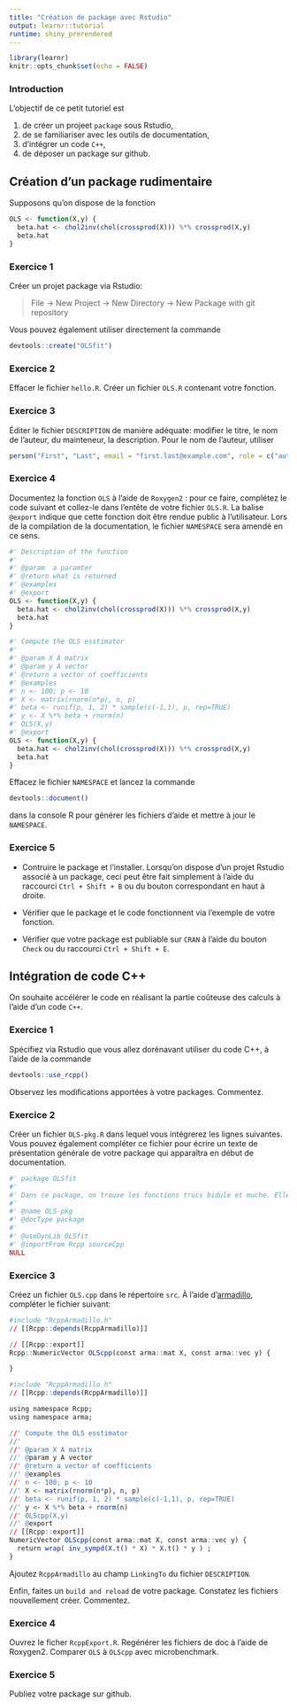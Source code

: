 ```yaml
---
title: "Création de package avec Rstudio"
output: learnr::tutorial
runtime: shiny_prerendered
---
```


```r
library(learnr)
knitr::opts_chunk$set(echo = FALSE)
```

### Introduction

L'objectif de ce petit tutoriel est 

1. de créer un projeet `package` sous Rstudio,
2. de se familiariser avec les outils de documentation, 
3. d'intégrer un code `C++`,
4. de déposer un package sur github.

## Création d'un package rudimentaire

Supposons qu'on dispose de la fonction 

```r
OLS <- function(X,y) {
  beta.hat <- chol2inv(chol(crossprod(X))) %*% crossprod(X,y)
  beta.hat
}
```

### Exercice 1

Créer un projet package via Rstudio: 

  > File -> New Project -> New Directory -> New Package with git repository

Vous pouvez également utiliser directement la commande

```r
devtools::create("OLSfit")
```

### Exercice 2

Effacer le fichier `hello.R`. Créer un fichier `OLS.R` contenant votre fonction.

### Exercice 3

Éditer le fichier `DESCRIPTION` de manière adéquate: modifier le titre, le nom de l'auteur, du mainteneur, la description.  Pour le nom de l'auteur, utiliser

```r
person("First", "Last", email = "first.last@example.com", role = c("aut", "cre"))
```

### Exercice 4

Documentez la fonction `OLS` à l'aide de `Roxygen2` : pour ce faire, complétez le code suivant et collez-le dans l'entête de votre fichier `OLS.R`. La balise `@export` indique que cette fonction doit être rendue public à l'utilisateur. Lors de la compilation de la documentation, le fichier `NAMESPACE` sera amendé en ce sens.

```r
#' Description of the function
#' 
#' @param  a paramter
#' @return what is returned
#' @examples
#' @export 
OLS <- function(X,y) {
  beta.hat <- chol2inv(chol(crossprod(X))) %*% crossprod(X,y)
  beta.hat
}
```

```r
#' Compute the OLS esstimator
#' 
#' @param X A matrix
#' @param y A vector
#' @return a vector of coefficients
#' @examples
#' n <- 100; p <- 10
#' X <- matrix(rnorm(n*p), n, p)
#' beta <- runif(p, 1, 2) * sample(c(-1,1), p, rep=TRUE)
#' y <- X %*% beta + rnorm(n) 
#' OLS(X,y)
#' @export
OLS <- function(X,y) {
  beta.hat <- chol2inv(chol(crossprod(X))) %*% crossprod(X,y)
  beta.hat
}
```

Effacez le fichier `NAMESPACE` et lancez la commande 

```r
devtools::document()
```
dans la console R
pour générer les fichiers d'aide et mettre à jour le `NAMESPACE`.

### Exercice 5

  * Contruire le package et l'installer. Lorsqu'on dispose d'un projet Rstudio associé à un package, ceci peut être fait simplement à l'aide du raccourci `Ctrl + Shift + B` ou du bouton correspondant en haut à droite.

  * Vérifier que le package et le code fonctionnent via l'exemple de votre fonction.

  * Vérifier que votre package est publiable sur `CRAN` à l'aide du bouton `Check` ou du raccourci `Ctrl + Shift + E`.
  
## Intégration de code C++

On souhaite accélérer le code en réalisant la partie coûteuse des calculs à l'aide d'un code `C++`.

### Exercice 1

Spécifiez via Rstudio que vous allez dorénavant utiliser du code C++, à l'aide de la commande 

```r
devtools::use_rcpp()
```

Observez les modifications apportées à votre packages. Commentez.



### Exercice 2 

Créer un fichier `OLS-pkg.R` dans lequel vous intégrerez les lignes suivantes. Vous pouvez également compléter ce fichier pour écrire un texte de présentation générale de votre package qui apparaîtra en début de documentation.

```r
#' package OLSfit
#' 
#' Dans ce package, on trouve les fonctions trucs bidule et muche. Elles font ceci et cela. Les classes d'objets Robert et MItchoum font etc.
#' 
#' @name OLS-pkg
#' @docType package
#'
#' @useDynLib OLSfit
#' @importFrom Rcpp sourceCpp
NULL
```

### Exercice 3

Créez un fichier `OLS.cpp` dans le répertoire `src`. À l'aide d'[armadillo](http://arma.sourceforge.net), compléter le fichier suivant: 


```r
#include "RcppArmadillo.h"
// [[Rcpp::depends(RcppArmadillo)]]

// [[Rcpp::export]]
Rcpp::NumericVector OLScpp(const arma::mat X, const arma::vec y) {

}
```

```r
#include "RcppArmadillo.h"
// [[Rcpp::depends(RcppArmadillo)]]

using namespace Rcpp;
using namespace arma;

//' Compute the OLS esstimator
//'
//' @param X A matrix
//' @param y A vector
//' @return a vector of coefficients
//' @examples
//' n <- 100; p <- 10
//' X <- matrix(rnorm(n*p), n, p)
//' beta <- runif(p, 1, 2) * sample(c(-1,1), p, rep=TRUE)
//' y <- X %*% beta + rnorm(n)
//' OLScpp(X,y)
//' @export
// [[Rcpp::export]]
NumericVector OLScpp(const arma::mat X, const arma::vec y) {
  return wrap( inv_sympd(X.t() * X) * X.t() * y ) ;
}
```

Ajoutez `RcppArmadillo` au champ `LinkingTo` du fichier `DESCRIPTION`.

Enfin, faites un `build and reload` de votre package. Constatez les fichiers nouvellement créer. Commentez.

### Exercice 4

Ouvrez le ficher `RcppExport.R`. Regénérer les fichiers de doc à l'aide de Roxygen2. Comparer `OLS` à `OLScpp` avec microbenchmark.

### Exercice 5

Publiez votre package sur github.
